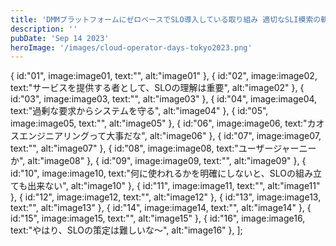 ```yaml
---
title: 'DMMプラットフォームにゼロベースでSLO導入している取り組み 適切なSLI模索の軌跡'
description: ''
pubDate: 'Sep 14 2023'
heroImage: '/images/cloud-operator-days-tokyo2023.png'
---
```




  {
    id:"01",
    image:image01,
    text:"",
    alt:"image01"
  },
  {
    id:"02",
    image:image02,
    text:"サービスを提供する者として、SLOの理解は重要",
    alt:"image02"
  },
  {
    id:"03",
    image:image03,
    text:"",
    alt:"image03"
  },
  {
    id:"04",
    image:image04,
    text:"過剰な要求からシステムを守る",
    alt:"image04"
  },
  {
    id:"05",
    image:image05,
    text:"",
    alt:"image05"
  },
  {
    id:"06",
    image:image06,
    text:"カオスエンジニアリングって大事だな",
    alt:"image06"
  },
  {
    id:"07",
    image:image07,
    text:"",
    alt:"image07"
  },
  {
    id:"08",
    image:image08,
    text:"ユーザージャーニーか",
    alt:"image08"
  },
  {
    id:"09",
    image:image09,
    text:"",
    alt:"image09"
  },
  {
    id:"10",
    image:image10,
    text:"何に使われるかを明確にしないと、SLOの組み立ても出来ない",
    alt:"image10"
  },
  {
    id:"11",
    image:image11,
    text:"",
    alt:"image11"
  },
  {
    id:"12",
    image:image12,
    text:"",
    alt:"image12"
  },
  {
    id:"13",
    image:image13,
    text:"",
    alt:"image13"
  },
  {
    id:"14",
    image:image14,
    text:"",
    alt:"image14"
  },
  {
    id:"15",
    image:image15,
    text:"",
    alt:"image15"
  },
  {
    id:"16",
    image:image16,
    text:"やはり、SLOの策定は難しいな～",
    alt:"image16"
  },
];

<Carousel description={description} cards={cards}/>

